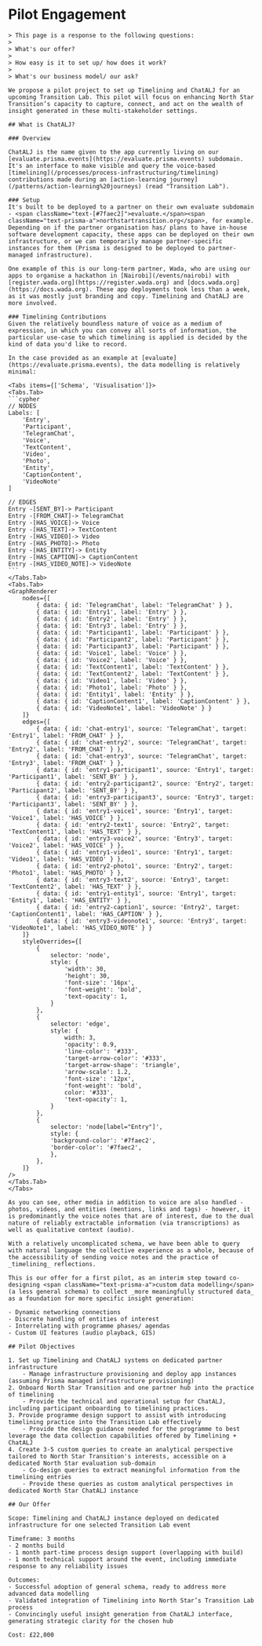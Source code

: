 
# Pilot Engagement

<PageGate requiredPassword="transition-labs-2025">

	> This page is a response to the following questions:
	> 
	> What's our offer?
	>
	> How easy is it to set up/ how does it work?
	>
	> What's our business model/ our ask?

	We propose a pilot project to set up Timelining and ChatALJ for an upcoming Transition Lab. This pilot will focus on enhancing North Star Transition’s capacity to capture, connect, and act on the wealth of insight generated in these multi-stakeholder settings.

	## What is ChatALJ?

	### Overview

	ChatALJ is the name given to the app currently living on our [evaluate.prisma.events](https://evaluate.prisma.events) subdomain. It's an interface to make visible and query the voice-based [timelining](/processes/process-infrastructuring/timelining) contributions made during an [action-learning journey](/patterns/action-learning%20journeys) (read "Transition Lab"). 

	### Setup
	It's built to be deployed to a partner on their own evaluate subdomain - <span className="text-[#7faec2]">evaluate.</span><span className="text-prisma-a">northstartransition.org</span>, for example. Depending on if the partner organisation has/ plans to have in-house software development capacity, these apps can be deployed on their own infrastructure, or we can temporarily manage partner-specific instances for them (Prisma is designed to be deployed to partner-managed infrastructure).

	One example of this is our long-term partner, Wada, who are using our apps to organise a hackathon in [Nairobi](/events/nairobi) with [register.wada.org](https://register.wada.org) and [docs.wada.org](https://docs.wada.org). These app deployments took less than a week, as it was mostly just branding and copy. Timelining and ChatALJ are more involved. 

	### Timelining Contributions
	Given the relatively boundless nature of voice as a medium of expression, in which you can convey all sorts of information, the particular use-case to which timelining is applied is decided by the kind of data you'd like to record. 
	
	In the case provided as an example at [evaluate](https://evaluate.prisma.events), the data modelling is relatively minimal: 

	<Tabs items={['Schema', 'Visualisation']}> 
	<Tabs.Tab>
	```cypher
	// NODES
	Labels: [
		'Entry', 
		'Participant', 
		'TelegramChat', 
		'Voice', 
		'TextContent', 
		'Video', 
		'Photo', 
		'Entity', 
		'CaptionContent', 
		'VideoNote'
	]

	// EDGES
	Entry -[SENT_BY]-> Participant
	Entry -[FROM_CHAT]-> TelegramChat
	Entry -[HAS_VOICE]-> Voice
	Entry -[HAS_TEXT]-> TextContent
	Entry -[HAS_VIDEO]-> Video
	Entry -[HAS_PHOTO]-> Photo
	Entry -[HAS_ENTITY]-> Entity
	Entry -[HAS_CAPTION]-> CaptionContent
	Entry -[HAS_VIDEO_NOTE]-> VideoNote
	```
	</Tabs.Tab>
	<Tabs.Tab>
	<GraphRenderer 
		nodes={[
			{ data: { id: 'TelegramChat', label: 'TelegramChat' } },
			{ data: { id: 'Entry1', label: 'Entry' } },
			{ data: { id: 'Entry2', label: 'Entry' } },
			{ data: { id: 'Entry3', label: 'Entry' } },
			{ data: { id: 'Participant1', label: 'Participant' } },
			{ data: { id: 'Participant2', label: 'Participant' } },
			{ data: { id: 'Participant3', label: 'Participant' } },
			{ data: { id: 'Voice1', label: 'Voice' } },
			{ data: { id: 'Voice2', label: 'Voice' } },
			{ data: { id: 'TextContent1', label: 'TextContent' } },
			{ data: { id: 'TextContent2', label: 'TextContent' } },
			{ data: { id: 'Video1', label: 'Video' } },
			{ data: { id: 'Photo1', label: 'Photo' } },
			{ data: { id: 'Entity1', label: 'Entity' } },
			{ data: { id: 'CaptionContent1', label: 'CaptionContent' } },
			{ data: { id: 'VideoNote1', label: 'VideoNote' } }
		]}
		edges={[
			{ data: { id: 'chat-entry1', source: 'TelegramChat', target: 'Entry1', label: 'FROM_CHAT' } },
			{ data: { id: 'chat-entry2', source: 'TelegramChat', target: 'Entry2', label: 'FROM_CHAT' } },
			{ data: { id: 'chat-entry3', source: 'TelegramChat', target: 'Entry3', label: 'FROM_CHAT' } },
			{ data: { id: 'entry1-participant1', source: 'Entry1', target: 'Participant1', label: 'SENT_BY' } },
			{ data: { id: 'entry2-participant2', source: 'Entry2', target: 'Participant2', label: 'SENT_BY' } },
			{ data: { id: 'entry3-participant3', source: 'Entry3', target: 'Participant3', label: 'SENT_BY' } },
			{ data: { id: 'entry1-voice1', source: 'Entry1', target: 'Voice1', label: 'HAS_VOICE' } },
			{ data: { id: 'entry2-text1', source: 'Entry2', target: 'TextContent1', label: 'HAS_TEXT' } },
			{ data: { id: 'entry3-voice2', source: 'Entry3', target: 'Voice2', label: 'HAS_VOICE' } },
			{ data: { id: 'entry1-video1', source: 'Entry1', target: 'Video1', label: 'HAS_VIDEO' } },
			{ data: { id: 'entry2-photo1', source: 'Entry2', target: 'Photo1', label: 'HAS_PHOTO' } },
			{ data: { id: 'entry3-text2', source: 'Entry3', target: 'TextContent2', label: 'HAS_TEXT' } },
			{ data: { id: 'entry1-entity1', source: 'Entry1', target: 'Entity1', label: 'HAS_ENTITY' } },
			{ data: { id: 'entry2-caption1', source: 'Entry2', target: 'CaptionContent1', label: 'HAS_CAPTION' } },
			{ data: { id: 'entry3-videonote1', source: 'Entry3', target: 'VideoNote1', label: 'HAS_VIDEO_NOTE' } }
		]}
		styleOverrides={[
			{
				selector: 'node',
				style: {
					'width': 30,
					'height': 30,
					'font-size': '16px',
					'font-weight': 'bold',
					'text-opacity': 1,
				}
			},
			{
				selector: 'edge',
				style: {
					width: 3,
					'opacity': 0.9,
					'line-color': '#333',
					'target-arrow-color': '#333',
					'target-arrow-shape': 'triangle',
					'arrow-scale': 1.2,
					'font-size': '12px',
					'font-weight': 'bold',
					color: '#333',
					'text-opacity': 1,
				}
			},
			{
				selector: 'node[label="Entry"]',
				style: {
				'background-color': '#7faec2',
				'border-color': '#7faec2',
				},
			},
		]}
	/>
	</Tabs.Tab>
	</Tabs>

	As you can see, other media in addition to voice are also handled - photos, videos, and entities (mentions, links and tags) - however, it is predominantly the voice notes that are of interest, due to the dual nature of reliably extractable information (via transcriptions) as well as qualitative context (audio). 

	With a relatively uncomplicated schema, we have been able to query with natural language the collective experience as a whole, because of the accessibility of sending voice notes and the practice of _timelining_ reflections. 

	This is our offer for a first pilot, as an interim step toward co-designing <span className="text-prisma-a">custom data modelling</span> (a less general schema) to collect _more meaningfully structured data_ as a foundation for more specific insight generation:

	- Dynamic networking connections
	- Discrete handling of entities of interest
	- Interrelating with programme phases/ agendas
	- Custom UI features (audio playback, GIS)

	## Pilot Objectives

	1. Set up Timelining and ChatALJ systems on dedicated partner infrastructure
		- Manage infrastructure provisioning and deploy app instances (assuming Prisma managed infrastructure provisioning)
	2. Onboard North Star Transition and one partner hub into the practice of timelining
		- Provide the technical and operational setup for ChatALJ, including participant onboarding to timelining practices.
	3. Provide programme design support to assist with introducing timelining practice into the Transition Lab effectively
		- Provide the design guidance needed for the programme to best leverage the data collection capabilities offered by Timelining + ChatALJ
	4. Create 3-5 custom queries to create an analytical perspective tailored to North Star Transition's interests, accessible on a dedicated North Star evaluation sub-domain
		- Co-design queries to extract meaningful information from the timelining entries
		- Provide these queries as custom analytical perspectives in dedicated North Star ChatALJ instance

	## Our Offer

	Scope: Timelining and ChatALJ instance deployed on dedicated infrastructure for one selected Transition Lab event

	Timeframe: 3 months
	- 2 months build
	- 1 month part-time process design support (overlapping with build)
	- 1 month technical support around the event, including immediate response to any reliability issues

	Outcomes:
	- Successful adoption of general schema, ready to address more advanced data modelling
	- Validated integration of Timelining into North Star’s Transition Lab process
	- Convincingly useful insight generation from ChatALJ interface, generating strategic clarity for the chosen hub

	Cost: £22,000

</PageGate>
